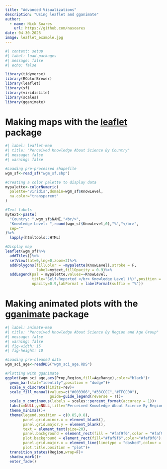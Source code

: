 ```yaml
---
title: "Advanced Visualizations"
description: "Using leaflet and gganimate"
author: 
  - name: Nick Soares
    url: https://github.com/nasoares
date: 04-30-2025
image: leaflet_example.jpg
---
```

```r
#| context: setup
#| label: load-packages
#| message: false
#| echo: false

library(tidyverse)
library(RColorBrewer)
library(leaflet)
library(sf)
library(viridisLite)
library(scales)
library(gganimate)
``` 

# Making maps with the [leaflet](https://leafletjs.com/) package

```r
#| label: leaflet-map
#| title: "Perceived Knowledge About Science By Country"
#| message: false
#| warning: false

#Loading pre-processed shapefile
wgm_sf<-read_sf("wgm_sf.shp")

#Creating a color palette to display data
mypalette<-colorNumeric(
  palette="viridis",domain=wgm_sf$KnowLevel,
  na.color="transparent"
)

#Text labels
mytext<-paste(
  "Country: ",wgm_sf$NAME,"<br/>",
  "Knowledge Level: ",round(wgm_sf$KnowLevel,0),"%","</br>",
  sep=""
)%>%
  lapply(htmltools::HTML)

#Display map
leaflet(wgm_sf)%>%
  addTiles()%>%
  setView(lat=0,lng=0,zoom=2)%>%
  addPolygons(fillColor = ~mypalette(KnowLevel),stroke = F,
              label=mytext,fillOpacity = 0.9)%>%
  addLegend(pal = mypalette,values=~KnowLevel,
            title="Self-Reported </br> Knowledge Level (%)",position = "bottomleft",
            opacity=0.9,labFormat = labelFormat(suffix = "%"))
```

# Making animated plots with the [gganimate](https://gganimate.com/) package

```r
#| label: animate-map
#| title: "Perceived Knowledge About Science By Region and Age Group"
#| message: false
#| warning: false
#| fig-width: 15
#| fig-height: 10

#Loading pre-cleaned data
wgm_sci_age<-readRDS("wgm_sci_age.RDS")

#Plotting with gganimate
ggplot(wgm_sci_age,aes(Prop,Region,fill=AgeRange),color="black")+
  geom_bar(stat="identity",position = "dodge")+
  scale_y_discrete(limits=rev)+
  scale_fill_manual(values=c("#003366","#33CCCC","#FFCC00"),
                    guide=guide_legend(reverse = T))+ 
  scale_x_continuous(labels = scales::percent_format(accuracy = 1))+
  labs(x=NULL,y=NULL,title="Perceived Knowledge About Science By Region and Age Group")+
  theme_minimal()+
  theme(legend.position = c(0.85,0.8),
        panel.grid.minor.x = element_blank(),
        panel.grid.major.y = element_blank(),
        text = element_text(size=20),
        panel.background = element_rect(fill = "#faf9f6",color = "#faf9f6"),
        plot.background = element_rect(fill="#faf9f6",color="#faf9f6"),
        panel.grid.major.x = element_line(linetype = "dashed",colour = "grey"),
        plot.title.position = "plot")+
  transition_states(Region,wrap=F)+
  shadow_mark()+
  enter_fade()
```

